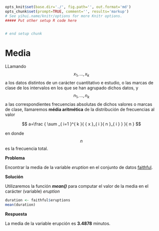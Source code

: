```r
opts_knit$set(base.dir='./', fig.path='', out.format='md')
opts_chunk$set(prompt=TRUE, comment='', results='markup')
# See yihui.name/knitr/options for more Knitr options.
##### Put other setup R code here


# end setup chunk
```
# Media

LLamando $${ x }_{ 1 },\dots ,{ x }_{ k }$$ a los datos distintos de un carácter cuantitativo e estudio, o las marcas de clase de los intervalos en los que se han agrupado dichos datos, y $$n_{ 1 },\dots ,{ n }_{ k }$$ a las correspondientes frecuencias absolutas de dichos valores o marcas de clase, llamaremos __média aritmética__ de la distribución de frecuencias al valor

$$
a=\frac { \sum _{ i=1 }^{ k }{ { x }_{ i }{ n }_{ i } }  }{ n } 
$$

en donde $$n$$ es la frecuencia total.

__Problema__

Encontrar la media de la variable _eruption_ en el conjunto de datos [faithful](../chapter2/README.md).

__Solución__

Utilizaremos la función ___mean()___ para computar el valor de la media en el carácter (variable) _eruption_

```r
duration <- faithful$eruptions
mean(duration)

```

__Respuesta__

La media de la variable erupción es __3.4878__ minutos.
